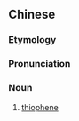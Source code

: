 ==Chinese==
{{zh-forms}}
{{zh-wp}}

===Etymology===
{{bor|zh|en|thiophene}}

===Pronunciation===
{{zh-pron
|m=sāifēn
|cat=n
}}

===Noun===
{{zh-noun}}

# {{lb|zh|organic compound}} [[thiophene]]